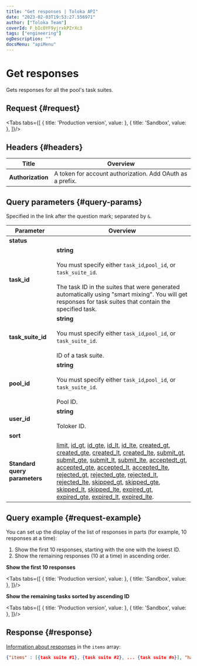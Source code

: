 ```yaml
---
title: "Get responses | Toloka API"
date: "2023-02-03T19:53:27.556971"
author: ["Toloka Team"]
coverId: F_bIcOYF9yjrxkPZrXc3
tags: ["engineering"]
ogDescription: ""
docsMenu: "apiMenu"
---
```



# Get responses

<Announce/>

Gets responses for all the pool's task suites.

## Request {#request}

<Tabs tabs={[
  { title: 'Production version', value: <ResultList1/> },
  { title: 'Sandbox', value: <ResultList2/> },
]}/>

## Headers {#headers}

Title | Overview
----- | -----
**Authorization** | A token for account authorization. Add OAuth as a prefix.

## Query parameters {#query-params}

Specified in the link after the question mark; separated by `&`.

Parameter | Overview
----- | -----
**status** | <ResultTable1/>
**task_id** | **string**<br/><br/>You must specify either `task_id`,`pool_id`, or `task_suite_id`.<br/><br/>The task ID in the suites that were generated automatically using "smart mixing". You will get responses for task suites that contain the specified task.
**task_suite_id** | **string**<br/><br/>You must specify either `task_id`,`pool_id`, or `task_suite_id`.<br/><br/>ID of a task suite.
**pool_id** | **string**<br/><br/>You must specify either `task_id`,`pool_id`, or `task_suite_id`.<br/><br/>Pool ID.
**user_id** | **string**<br/><br/>Toloker ID.
**sort** | <ResultTable2/>
**Standard query parameters** | [limit](./standard-query-parameters#limit), [id_gt](./standard-query-parameters#id_gt), [id_gte](./standard-query-parameters#id_gte), [id_lt](./standard-query-parameters#id_lt), [id_lte](./standard-query-parameters#id_lte), [created_gt](./standard-query-parameters#created_gt), [created_gte](./standard-query-parameters#created_gte), [created_lt](./standard-query-parameters#created_lt), [created_lte](./standard-query-parameters#created_lte), [submit_gt](./standard-query-parameters#submit_gt), [submit_gte](./standard-query-parameters#submit_gte), [submit_lt](./standard-query-parameters#submit_lt), [submit_lte](./standard-query-parameters#submit_lte), [acceptedt_gt](./standard-query-parameters#accepted_gt), [accepted_gte](./standard-query-parameters#accepted_gte), [accepted_lt](./standard-query-parameters#accepted_lt), [accepted_lte](./standard-query-parameters#accepted_lte), [rejected_gt](./standard-query-parameters#rejected_gt), [rejected_gte](./standard-query-parameters#rejected_gte), [rejected_lt](./standard-query-parameters#rejected_lt), [rejected_lte](./standard-query-parameters#rejected_lte), [skipped_gt](./standard-query-parameters#skipped_gt), [skipped_gte](./standard-query-parameters#skipped_gte), [skipped_lt](./standard-query-parameters#skipped_lt), [skipped_lte](./standard-query-parameters#skipped_lte), [expired_gt](./standard-query-parameters#expired_gt), [expired_gte](./standard-query-parameters#expired_gte), [expired_lt](./standard-query-parameters#expired_lt), [expired_lte](./standard-query-parameters#expired_lte).

## Query example {#request-example}

You can set up the display of the list of responses in parts (for example, 10 responses at a time):

1. Show the first 10 responses, starting with the one with the lowest ID.
1. Show the remaining responses (10 at a time) in ascending order.

**Show the first 10 responses**

<Tabs tabs={[
  { title: 'Production version', value: <ResultList3/> },
  { title: 'Sandbox', value: <ResultList4/> },
]}/>

**Show the remaining tasks sorted by ascending ID**

<Tabs tabs={[
  { title: 'Production version', value: <ResultList5/> },
  { title: 'Sandbox', value: <ResultList6/> },
]}/>

## Response {#response}

[Information about responses](/docs-new/api/get-assignment-id) in the `items` array:

```json
{"items" : [{task suite #1}, {task suite #2}, ... {task suite #n}], "has_more": true}
```

